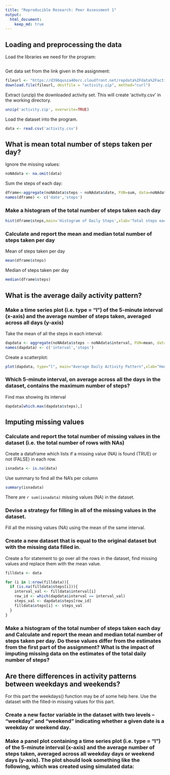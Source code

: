 ```yaml
---
title: "Reproducible Research: Peer Assessment 1"
output:
  html_document:
    keep_md: true
---
```



## Loading and preprocessing the data
Load the libraries we need for the program:
```r
```

Get data set from the link given in the assignment:
```r
fileurl <- "https://d396qusza40orc.cloudfront.net/repdata%2Fdata%2Factivity.zip"
download.file(fileurl, destfile = "activity.zip", method="curl")
```

Extract (unzip) the downloaded activity set. This will create 'activity.csv' in the working directory.
```r
unzip('activity.zip', overwrite=TRUE)
```

Load the dataset into the program.
```r
data <- read.csv('activity.csv')
```


## What is mean total number of steps taken per day?
Ignore the missing values:
```r
noNAdata <- na.omit(data)
```
Sum the steps of each day:
```r
dframe<-aggregate(noNAdata$steps ~ noNAdata$date, FUN=sum, data=noNAdata)
names(dframe) <- c('date','steps')
```
### Make a histogram of the total number of steps taken each day
```r
hist(dframe$steps,main='Histogram of Daily Steps',xlab='Total steps each day',col='grey',breaks=15)
```

### Calculate and report the mean and median total number of steps taken per day
Mean of steps taken per day
```r
mean(dframe$steps)
```
Median of steps taken per day
```r
median(dframe$steps)
```

## What is the average daily activity pattern?
### Make a time series plot (i.e. type = "l") of the 5-minute interval (x-axis) and the average number of steps taken, averaged across all days (y-axis)
Take the mean of all the steps in each interval:
```r
dapdata <- aggregate(noNAdata$steps ~ noNAdata$interval, FUN=mean, data=noNAdata)
names(dapdata) <- c('interval','steps')
```
Create a scatterplot:

```r
plot(dapdata, type="l", main="Average Daily Activity Pattern",xlab="Hour of the day", ylab="Average number of steps")
```

### Which 5-minute interval, on average across all the days in the dataset, contains the maximum number of steps?
Find max showing its interval
```r
dapdata[which.max(dapdata$steps),]

```

## Imputing missing values

### Calculate and report the total number of missing values in the dataset (i.e. the total number of rows with NAs)
Create a dataframe which lists if a missing value (NA) is found (TRUE) or not (FALSE) in each row.
```r
isnadata <- is.na(data)
```
Use summary to find all the NA's per column
```r
summary(isnadata)
```

There are `r sum(isnadata) ` missing values (NA) in the dataset.

### Devise a strategy for filling in all of the missing values in the dataset.
Fill all the missing values (NA) using the mean of the same interval.


### Create a new dataset that is equal to the original dataset but with the missing data filled in.
Create a for statement to go over all the rows in the dataset, find missing values and replace them with the mean value.

```r
filldata <- data

for (i in 1:nrow(filldata)){
  if (is.na(filldata$steps[i])){
    interval_val <- filldata$interval[i]
    row_id <- which(dapdata$interval == interval_val)
    steps_val <- dapdata$steps[row_id]
    filldata$steps[i] <- steps_val
  }
}
```

### Make a histogram of the total number of steps taken each day and Calculate and report the mean and median total number of steps taken per day. Do these values differ from the estimates from the first part of the assignment? What is the impact of imputing missing data on the estimates of the total daily number of steps?


## Are there differences in activity patterns between weekdays and weekends?

For this part the weekdays() function may be of some help here. Use the dataset with the filled-in missing values for this part.

### Create a new factor variable in the dataset with two levels -- "weekday" and "weekend" indicating whether a given date is a weekday or weekend day.

### Make a panel plot containing a time series plot (i.e. type = "l") of the 5-minute interval (x-axis) and the average number of steps taken, averaged across all weekday days or weekend days (y-axis). The plot should look something like the following, which was created using simulated data:
